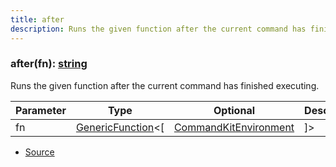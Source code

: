 ```yaml
---
title: after
description: Runs the given function after the current command has finished executing.
---
```



### after(fn): [string](https://developer.mozilla.org/en-US/docs/Web/JavaScript/Reference/Global_Objects/String)

Runs the given function after the current command has finished executing.



| Parameter | Type | Optional | Description |
| ----------- | ----------- | ----------- | ----------- |
| fn | [GenericFunction](/docs/api-reference/types/GenericFunction)\<\[ | [CommandKitEnvironment](/docs/api-reference/classes/CommandKitEnvironment) | ]> | ❌ | The function to run after the current command. |


- [Source](https://github.com/underctrl-io/commandkit/blob/e7997746676c2b18be64230c918cb998973d18b5/packages/commandkit/src/context/environment.ts#L194)